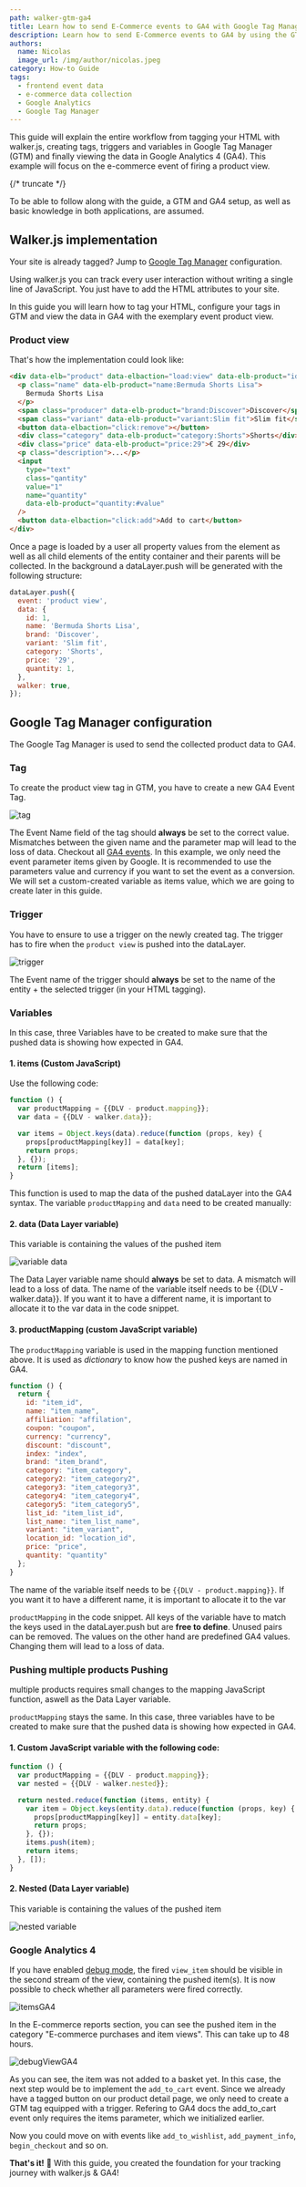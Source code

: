 ```yaml
---
path: walker-gtm-ga4
title: Learn how to send E-Commerce events to GA4 with Google Tag Manager
description: Learn how to send E-Commerce events to GA4 by using the GTM.
authors:
  name: Nicolas
  image_url: /img/author/nicolas.jpeg
category: How-to Guide
tags:
  - frontend event data
  - e-commerce data collection
  - Google Analytics
  - Google Tag Manager
---
```


This guide will explain the entire workflow from tagging your HTML with
walker.js, creating tags, triggers and variables in Google Tag Manager (GTM) and
finally viewing the data in Google Analytics 4 (GA4). This example will focus on
the e-commerce event of firing a product view.

{/* truncate */}

To be able to follow along with the guide, a GTM and GA4 setup, as well as basic
knowledge in both applications, are assumed.

## Walker.js implementation

Your site is already tagged? Jump to
[Google Tag Manager](#google-tag-manager-configuration) configuration.

Using walker.js you can track every user interaction without writing a single
line of JavaScript. You just have to add the HTML attributes to your site.

In this guide you will learn how to tag your HTML, configure your tags in GTM
and view the data in GA4 with the exemplary event product view.

### Product view

That's how the implementation could look like:

```html
<div data-elb="product" data-elbaction="load:view" data-elb-product="id:1">
  <p class="name" data-elb-product="name:Bermuda Shorts Lisa">
    Bermuda Shorts Lisa
  </p>
  <span class="producer" data-elb-product="brand:Discover">Discover</span>
  <span class="variant" data-elb-product="variant:Slim fit">Slim fit</span>
  <button data-elbaction="click:remove"></button>
  <div class="category" data-elb-product="category:Shorts">Shorts</div>
  <div class="price" data-elb-product="price:29">€ 29</div>
  <p class="description">...</p>
  <input
    type="text"
    class="qantity"
    value="1"
    name="quantity"
    data-elb-product="quantity:#value"
  />
  <button data-elbaction="click:add">Add to cart</button>
</div>
```

Once a page is loaded by a user all property values from the element as well as
all child elements of the entity container and their parents will be collected.
In the background a dataLayer.push will be generated with the following
structure:

```js
dataLayer.push({
  event: 'product view',
  data: {
    id: 1,
    name: 'Bermuda Shorts Lisa',
    brand: 'Discover',
    variant: 'Slim fit',
    category: 'Shorts',
    price: '29',
    quantity: 1,
  },
  walker: true,
});
```

## Google Tag Manager configuration

The Google Tag Manager is used to send the collected product data to GA4.

### Tag

To create the product view tag in GTM, you have to create a new GA4 Event Tag.

![tag](./tag.png)

The Event Name field of the tag should **always** be set to the correct value.
Mismatches between the given name and the parameter map will lead to the loss of
data. Checkout all
[GA4 events](https://developers.google.com/analytics/devguides/collection/ga4/reference/events).
In this example, we only need the event parameter items given by Google. It is
recommended to use the parameters value and currency if you want to set the
event as a conversion. We will set a custom-created variable as items value,
which we are going to create later in this guide.

### Trigger

You have to ensure to use a trigger on the newly created tag. The trigger has to
fire when the `product view` is pushed into the dataLayer.

![trigger](./tag.png)

The Event name of the trigger should **always** be set to the name of the
entity + the selected trigger (in your HTML tagging).

### Variables

In this case, three Variables have to be created to make sure that the pushed
data is showing how expected in GA4.

#### 1. items (Custom JavaScript)

Use the following code:

```js
function () {
  var productMapping = {{DLV - product.mapping}};
  var data = {{DLV - walker.data}};

  var items = Object.keys(data).reduce(function (props, key) {
    props[productMapping[key]] = data[key];
    return props;
  }, {});
  return [items];
}
```

This function is used to map the data of the pushed dataLayer into the GA4
syntax. The variable `productMapping` and `data` need to be created manually:

#### 2. data (Data Layer variable)

This variable is containing the values of the pushed item

![variable data](./variabledata.png)

The Data Layer variable name should **always** be set to data. A mismatch will
lead to a loss of data. The name of the variable itself needs to be
&#123;&#123;DLV - walker.data&#125;&#125;. If you want it to have a different
name, it is important to allocate it to the var data in the code snippet.

#### 3. productMapping (custom JavaScript variable)

The `productMapping` variable is used in the mapping function mentioned above.
It is used as _dictionary_ to know how the pushed keys are named in GA4.

```js
function () {
  return {
    id: "item_id",
    name: "item_name",
    affiliation: "affilation",
    coupon: "coupon",
    currency: "currency",
    discount: "discount",
    index: "index",
    brand: "item_brand",
    category: "item_category",
    category2: "item_category2",
    category3: "item_category3",
    category4: "item_category4",
    category5: "item_category5",
    list_id: "item_list_id",
    list_name: "item_list_name",
    variant: "item_variant",
    location_id: "location_id",
    price: "price",
    quantity: "quantity"
  };
}
```

The name of the variable itself needs to be `{{DLV - product.mapping}}`. If you
want it to have a different name, it is important to allocate it to the var

`productMapping` in the code snippet. All keys of the variable have to match the
keys used in the dataLayer.push but are **free to define**. Unused pairs can be
removed. The values on the other hand are predefined GA4 values. Changing them
will lead to a loss of data.

### Pushing multiple products Pushing

multiple products requires small changes to the mapping JavaScript function,
aswell as the Data Layer variable.

`productMapping` stays the same. In this case, three variables have to be
created to make sure that the pushed data is showing how expected in GA4.

#### 1. Custom JavaScript variable with the following code:

```js
function () {
  var productMapping = {{DLV - product.mapping}};
  var nested = {{DLV - walker.nested}};

  return nested.reduce(function (items, entity) {
    var item = Object.keys(entity.data).reduce(function (props, key) {
      props[productMapping[key]] = entity.data[key];
      return props;
    }, {});
    items.push(item);
    return items;
  }, []);
}
```

#### 2. Nested (Data Layer variable)

This variable is containing the values of the pushed item

![nested variable](variablenested.png)

### Google Analytics 4

If you have enabled
[debug mode](https://support.google.com/analytics/answer/7201382?hl=en), the
fired `view_item` should be visible in the second stream of the view, containing
the pushed item(s). It is now possible to check whether all parameters were
fired correctly.

![itemsGA4](itemsga4.png)

In the E-commerce reports section, you can see the pushed item in the category
"E-commerce purchases and item views". This can take up to 48 hours.

![debugViewGA4](debugviewga4.png)

As you can see, the item was not added to a basket yet. In this case, the next
step would be to implement the `add_to_cart` event. Since we already have a
tagged button on our product detail page, we only need to create a GTM tag
equipped with a trigger. Refering to GA4 docs the add_to_cart event only
requires the items parameter, which we initialized earlier.

Now you could move on with events like `add_to_wishlist`, `add_payment_info`,
`begin_checkout` and so on.

**That's it!** 🥳 With this guide, you created the foundation for your tracking
journey with walker.js & GA4!
